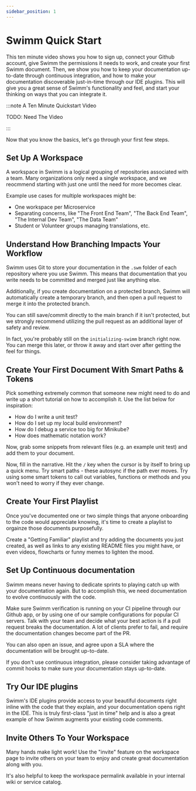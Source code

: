 ```yaml
---
sidebar_position: 1
---
```


# Swimm Quick Start 

This ten minute video shows you how to sign up, connect your Github account, 
give Swimm the permissions it needs to work, and create your first Swimm 
document. Then, we show you how to keep your documentation up-to-date through 
continuous integration, and how to make your documentation discoverable 
just-in-time through our IDE plugins. This will give you a great sense of 
Swimm's functionality and feel, and start your thinking on ways that you 
can integrate it.

:::note A Ten Minute Quickstart Video

TODO: Need The Video

:::

Now that you know the basics, let's go through your first few steps.

## Set Up A Workspace

A workspace in Swimm is a logical grouping of repositories associated with a team.
Many organizations only need a single workspace, and we reocmmend starting with just
one until the need for more becomes clear.

Example use cases for multiple workspaces might be:

 - One workspace per Microservice
 - Separating concerns, like "The Front End Team", "The Back End Team", "The Internal Dev Team", "The Data Team"
 - Student or Volunteer groups managing translations, etc.

## Understand How Branching Impacts Your Workflow

Swimm uses Git to store your documentation in the `.swm` folder of each repository
where you use Swimm. This means that documentation that you write needs to be committed
and merged just like anything else. 

Additionally, if you create documentation on a protected branch, Swimm will automatically 
create a temporary branch, and then open a pull request to merge it into the protected 
branch.

You can still save/commit directly to the main branch if it isn't protected, but we
strongly recommend utilizing the pull request as an additional layer of safety and 
review. 

In fact, you're probably still on the `initializing-swimm` branch right now. You can
merge this later, or throw it away and start over after getting the feel for things.

## Create Your First Document With Smart Paths & Tokens

Pick something extremely common that someone new might need to do and write up a short
tutorial on how to accomplish it. Use the list below for inspiration:

 - How do I write a unit test?
 - How do I set up my local build environment?
 - How do I debug a service too big for Minikube?
 - How does mathematic notation work?

 Now, grab some snippets from relevant files (e.g. an example unit test) and add them to
 your document.

 Now, fill in the narrative. Hit the `/` key when the cursor is by itself to bring up 
 a quick menu. Try smart paths - these autosync if the path ever moves. Try using some
 smart tokens to call out variables, functions or methods and you won't need to worry
 if they ever change. 

## Create Your First Playlist

Once you've documented one or two simple things that anyone onboarding to the code would
appreciate knowing, it's time to create a playlist to orgainze those documents purposefully.

Create a "Getting Familiar" playlist and try adding the documents you just created, as well
as links to any existing README files you might have, or even videos, flowcharts or funny 
memes to lighten the mood. 

## Set Up Continuous documentation

Swimm means never having to dedicate sprints to playing catch up with your documentation
again. But to accomplish this, we need documentation to evolve continuously with the code.

Make sure Swimm verification is running on your CI pipeline through our Github app, or
by using one of our sample configurations for popular CI servers. Talk with your team
and decide what your best action is if a pull request breaks the documentation. A lot
of clients prefer to fail, and require the documentation changes become part of the PR. 

You can also open an issue, and agree upon a SLA where the documentation will be brought
up-to-date. 

If you don't use continuous integration, please consider taking advantage of commit hooks
to make sure your documentation stays up-to-date.

## Try Our IDE plugins

Swimm's IDE plugins provide access to your beautiful documents right inline with the code
that they explain, and your documentation opens right in the IDE. This is truly first-class
"just in time" help and is also a great example of how Swimm augments your existing code
comments. 

## Invite Others To Your Workspace

Many hands make light work! Use the "invite" feature on the workspace page to invite others
on your team to enjoy and create great documentation along with you.

It's also helpful to keep the workspace permalink available in your internal wiki or service
catalog.  
